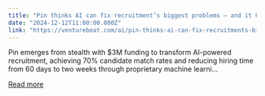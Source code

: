 ```yaml
---
title: "Pin thinks AI can fix recruitment’s biggest problems — and it has the numbers to prove it"
date: "2024-12-12T11:00:00.000Z"
link: "https://venturebeat.com/ai/pin-thinks-ai-can-fix-recruitments-biggest-problems-and-it-has-the-numbers-to-prove-it/"
---
```


Pin emerges from stealth with $3M funding to transform AI-powered recruitment, achieving 70% candidate match rates and reducing hiring time from 60 days to two weeks through proprietary machine learni...

[Read more](https://venturebeat.com/ai/pin-thinks-ai-can-fix-recruitments-biggest-problems-and-it-has-the-numbers-to-prove-it/)
